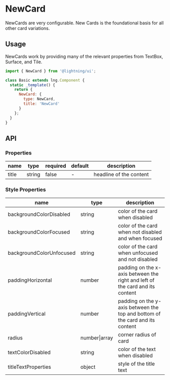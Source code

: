 
# NewCard

NewCards are very configurable. New Cards is the foundational basis for all other card variations.

## Usage

NewCards work by providing many of the relevant properties from TextBox, Surface, and Tile.

```js
import { NewCard } from '@lightning/ui';

class Basic extends lng.Component {
  static _template() {
    return {
      NewCard: {
        type: NewCard,
        title: 'NewCard'
      }
    };
  }
}
```

<Canvas>
  <Story id="patterns-newcard--base" />
</Canvas>

## API

### Properties

| name  | type   | required | default | description             |
| ----- | ------ | -------- | ------- | ----------------------- |
| title | string | false    | -       | headline of the content |

### Style Properties

| name                     | type          | description                                                                  |
| ------------------------ | ------------- | ---------------------------------------------------------------------------- |
| backgroundColorDisabled  | string        | color of the card when disabled                                              |
| backgroundColorFocused   | string        | color of the card when not disabled and when focused                         |
| backgroundColorUnfocused | string        | color of the card when unfocused and not disabled                            |
| paddingHorizontal        | number        | padding on the x-axis between the right and left of the card and its content |
| paddingVertical          | number        | padding on the y-axis between the top and bottom of the card and its content |
| radius                   | number\|array | corner radius of card                                                        |
| textColorDisabled        | string        | color of the text when disabled                                              |
| titleTextProperties      | object        | style of the title text                                                      |
